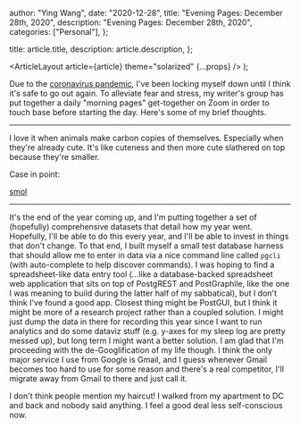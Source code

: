 
  author: "Ying Wang",
  date: "2020-12-28",
  title: "Evening Pages: December 28th, 2020",
  description: "Evening Pages: December 28th, 2020",
  categories: ["Personal"],
};

  title: article.title,
  description: article.description,
};

  <ArticleLayout article={article} theme="solarized" {...props} />
);

Due to the [coronavirus
pandemic](https://en.wikipedia.org/wiki/2019-20_coronavirus_pandemic), I've been
locking myself down until I think it's safe to go out again. To alleviate fear
and stress, my writer's group has put together a daily "morning pages"
get-together on Zoom in order to touch base before starting the day. Here's some
of my brief thoughts.

---

I love it when animals make carbon copies of themselves. Especially when they're
already cute. It's like cuteness and then more cute slathered on top because
they're smaller.

Case in point:

[smol](/img/posts/2020/12/28/evening_pages.webp)

---

It's the end of the year coming up, and I'm putting together a set of
(hopefully) comprehensive datasets that detail how my year went. Hopefully, I'll
be able to do this every year, and I'll be able to invest in things that don't
change. To that end, I built myself a small test database harness that should
allow me to enter in data via a nice command line called `pgcli` (with
auto-complete to help discover commands). I was hoping to find a
spreadsheet-like data entry tool (...like a database-backed spreadsheet web
application that sits on top of PostgREST and PostGraphile, like the one I was
meaning to build during the latter half of my sabbatical), but I don't think
I've found a good app. Closest thing might be PostGUI, but I think it might be
more of a research project rather than a coupled solution. I might just dump the
data in there for recording this year since I want to run analytics and do some
dataviz stuff (e.g. y-axes for my sleep log are pretty messed up), but long term
I might want a better solution. I am glad that I'm proceeding with the
de-Googlification of my life though. I think the only major service I use from
Google is Gmail, and I guess whenever Gmail becomes too hard to use for some
reason and there's a real competitor, I'll migrate away from Gmail to there and
just call it.

I don't think people mention my haircut! I walked from my apartment to DC and
back and nobody said anything. I feel a good deal less self-conscious now.
